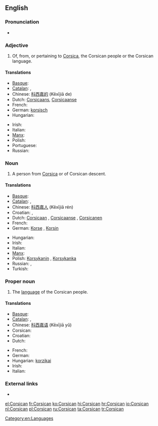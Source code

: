{{interwiktionary|code=co}}
==English==
{{wikipedia}}

===Pronunciation===
* {{audio|en-us-Corsican.ogg|Audio (US)}}

===Adjective===
{{en-adj|-}}

# Of, from, or pertaining to [[Corsica]], the Corsican people or the Corsican language.

====Translations====
{{trans-top|of, from, or pertaining to Corsica}}
* [[Basque]]: {{t|eu|korsikar|xs=Basque}}
* [[Catalan]]: {{t|ca|cors|m}}, {{t|ca|corsa|f}}
* Chinese: [[科西嘉的]] (Kēxījiā de)
* Dutch: [[Corsicaans]], [[Corsicaanse]]
* French: {{t+|fr|corse}}
* German: [[korsisch]]
* Hungarian: {{t+|hu|korzikai}}
{{trans-mid}}
* Irish: {{t|ga|Corsacach}}
* Italian: {{t+|it|corso}}
* [[Manx]]: {{t|gv|Corsickagh}}
* Polish: {{t+|pl|korsykański|m}}
* Portuguese: {{t|pt|córsico|m}}
* Russian: {{t|ru|корсиканский|sc=Cyrl}}
{{trans-bottom}}

===Noun===
{{en-noun}}

# A person from [[Corsica]] or of Corsican descent.

====Translations====
{{trans-top|person from Corsica or of Corsican descent}}
* [[Basque]]: {{t|eu|korsikar|xs=Basque}}
* [[Catalan]]: {{t|ca|cors|m}}, {{t|ca|corsa|f}}
* Chinese: [[科西嘉人]] (Kēxījiā rén)
* Croatian: {{t|hr|Korzikanac|m}}, {{t|hr|Korzikanka|f}}
* Dutch: [[Corsicaan]] {{m}}, [[Corsicaanse]] {{f}}, [[Corsicanen]] {{p}}
* French: {{t|fr|Corse|m|f}}
* German: [[Korse]] {{m}}, [[Korsin]] {{f}}
{{trans-mid}}
* Hungarian: {{t+|hu|korzikai}}
* Irish: {{t|ga|Corsacach|m}}
* Italian: {{t+|it|corso}}
* [[Manx]]: {{t|gv|Corsickagh|m}}
* Polish: [[Korsykanin]] {{m}}, [[Korsykanka]] {{f}}
* Russian: {{t|ru|корсиканец|m|sc=Cyrl}},  {{t|ru|корсиканка|f|sc=Cyrl}}
* Turkish: {{t|tr|Korsikalı}}
{{trans-bottom}}

===Proper noun===
{{en-proper noun}}

# The [[language]] of the Corsican people.

====Translations====
{{trans-top|language}}
* [[Basque]]: {{t|eu|korsikera|xs=Basque}}
* [[Catalan]]: {{t|ca|cors|m}}, {{t|ca|corsa|f}}
* Chinese: [[科西嘉语]] (Kēxījiā yǔ)
* Corsican: {{t-|co|Corsu|xs=Corsican}}
* Croatian: {{t|hr|korzički}}
* Dutch: {{t+|nl|Corsicaans|n}}
{{trans-mid}}
* French: {{t+|fr|corse|m}}
* German: {{t+|de|Korsisch|n}}
* Hungarian: [[korzikai]]
* Irish: {{t|ga|Corsaicis|f}}
* Italian: {{t+|it|corso}}
{{trans-bottom}}

===External links===
* {{ISO 639|link=Ethnologue|1code=co|code=cos}}

[[Category:en:Languages]]

[[el:Corsican]]
[[fr:Corsican]]
[[ko:Corsican]]
[[hi:Corsican]]
[[hr:Corsican]]
[[io:Corsican]]
[[nl:Corsican]]
[[pl:Corsican]]
[[ru:Corsican]]
[[ta:Corsican]]
[[tr:Corsican]]